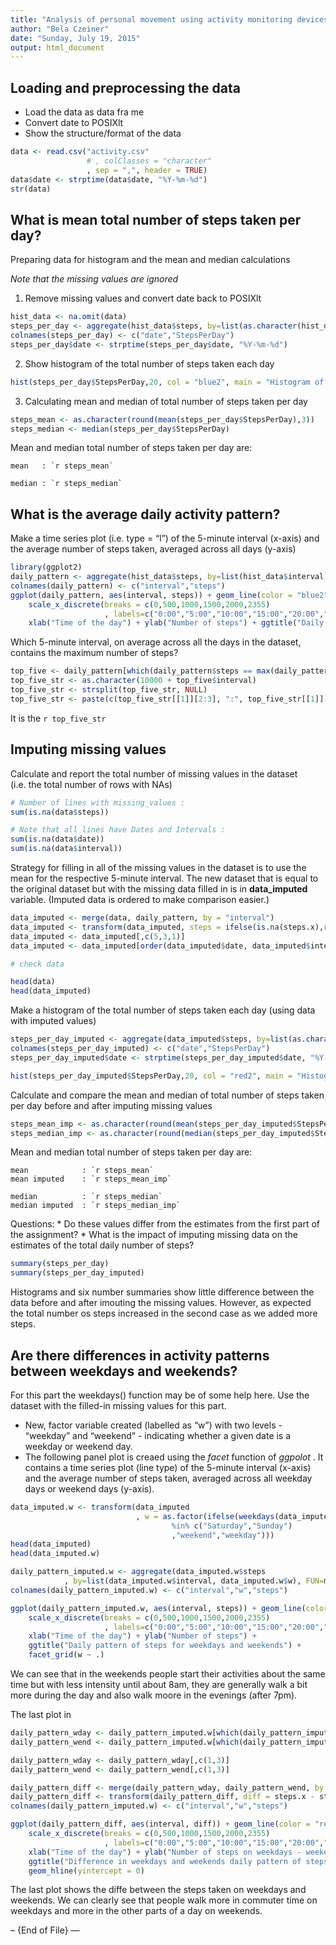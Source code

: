 ```yaml
---
title: "Analysis of personal movement using activity monitoring devices data"
author: "Bela Czeiner"
date: "Sunday, July 19, 2015"
output: html_document
---
```


## Loading and preprocessing the data
* Load the data as data fra me
* Convert date to POSIXlt
* Show the structure/format of the data

```r
data <- read.csv("activity.csv"
                 # , colClasses = "character"
                 , sep = ",", header = TRUE)
data$date <- strptime(data$date, "%Y-%m-%d")
str(data)
```

## What is mean total number of steps taken per day?
Preparing data for histogram and the mean and median calculations

*Note that the missing values are ignored*

1) Remove missing values and convert date back to POSIXlt

```r
hist_data <- na.omit(data)
steps_per_day <- aggregate(hist_data$steps, by=list(as.character(hist_data$date)), FUN=sum)
colnames(steps_per_day) <- c("date","StepsPerDay")
steps_per_day$date <- strptime(steps_per_day$date, "%Y-%m-%d")
```

2) Show histogram of the total number of steps taken each day

```r
hist(steps_per_day$StepsPerDay,20, col = "blue2", main = "Histogram of number of steps per day", xlab = "Nr of steps per day")
```


3) Calculating mean and median of total number of steps taken per day

```r
steps_mean <- as.character(round(mean(steps_per_day$StepsPerDay),3))
steps_median <- median(steps_per_day$StepsPerDay)
```

Mean and median total number of steps taken per day are:

    mean   : `r steps_mean`
    
    median : `r steps_median`


## What is the average daily activity pattern?

Make a time series plot (i.e. type = "l") of the 5-minute interval (x-axis) and the average number of steps taken, averaged across all days (y-axis)

```r
library(ggplot2)
daily_pattern <- aggregate(hist_data$steps, by=list(hist_data$interval), FUN=mean)
colnames(daily_pattern) <- c("interval","steps")
ggplot(daily_pattern, aes(interval, steps)) + geom_line(color = "blue2") +
    scale_x_discrete(breaks = c(0,500,1000,1500,2000,2355)
                     , labels=c("0:00","5:00","10:00","15:00","20:00","23:55")) +
    xlab("Time of the day") + ylab("Number of steps") + ggtitle("Daily pattern of steps")
```  

Which 5-minute interval, on average across all the days in the dataset, contains the maximum number of steps?

```r
top_five <- daily_pattern[which(daily_pattern$steps == max(daily_pattern$steps)),]
top_five_str <- as.character(10000 + top_five$interval)
top_five_str <- strsplit(top_five_str, NULL)
top_five_str <- paste(c(top_five_str[[1]][2:3], ":", top_five_str[[1]][4:5]), collapse='')
```

It is the `r top_five_str`


## Imputing missing values

Calculate and report the total number of missing values in the dataset (i.e. the total number of rows with NAs)

```r
# Number of lines with missing_values :
sum(is.na(data$steps)) 

# Note that all lines have Dates and Intervals :
sum(is.na(data$date)) 
sum(is.na(data$interval)) 
```

Strategy for filling in all of the missing values in the dataset is to use the mean for the respective 5-minute interval.
The new dataset that is equal to the original dataset but with the missing data filled in is in **data_imputed** variable. (Imputed data is ordered to make comparison easier.)

```r

data_imputed <- merge(data, daily_pattern, by = "interval")
data_imputed <- transform(data_imputed, steps = ifelse(is.na(steps.x),round(steps.y,0),steps.x))
data_imputed <- data_imputed[,c(5,3,1)]
data_imputed <- data_imputed[order(data_imputed$date, data_imputed$interval),]

# check data 

head(data)
head(data_imputed)

```


Make a histogram of the total number of steps taken each day (using data with imputed values)

```r
steps_per_day_imputed <- aggregate(data_imputed$steps, by=list(as.character(data_imputed$date)), FUN=sum)
colnames(steps_per_day_imputed) <- c("date","StepsPerDay")
steps_per_day_imputed$date <- strptime(steps_per_day_imputed$date, "%Y-%m-%d")

hist(steps_per_day_imputed$StepsPerDay,20, col = "red2", main = "Histogram of number of steps per day", xlab = "Nr of steps per day")
```

Calculate and compare the mean and median of total number of steps taken per day before and after imputing missing values


```r
steps_mean_imp <- as.character(round(mean(steps_per_day_imputed$StepsPerDay),3))
steps_median_imp <- as.character(round(median(steps_per_day_imputed$StepsPerDay),3))
```

Mean and median total number of steps taken per day are:

    mean            : `r steps_mean`
    mean imputed    : `r steps_mean_imp`
    
    median          : `r steps_median`
    median imputed  : `r steps_median_imp`

Questions:
* Do these values differ from the estimates from the first part of the assignment? 
* What is the impact of imputing missing data on the estimates of the total daily number of steps?

```r
summary(steps_per_day)
summary(steps_per_day_imputed)
```

Histograms and six number summaries show little difference between the data before and after imouting the missing values. However, as expected the total number os steps increased in the second case as we added more steps.


## Are there differences in activity patterns between weekdays and weekends?

For this part the weekdays() function may be of some help here. Use the dataset with the filled-in missing values for this part.

* New, factor variable created (labelled as "w") with two levels - "weekday" and "weekend" - indicating whether a given date is a weekday or weekend day.
* The following panel plot is creaed using the _facet_ function of _ggpolot_ . It contains a time series plot (line type) of the 5-minute interval (x-axis) and the average number of steps taken, averaged across all weekday days or weekend days (y-axis).

```r

data_imputed.w <- transform(data_imputed
                            , w = as.factor(ifelse(weekdays(data_imputed$date)
                                    %in% c("Saturday","Sunday")
                                    ,"weekend","weekday")))
head(data_imputed)
head(data_imputed.w)

daily_pattern_imputed.w <- aggregate(data_imputed.w$steps
            , by=list(data_imputed.w$interval, data_imputed.w$w), FUN=mean)
colnames(daily_pattern_imputed.w) <- c("interval","w","steps")

ggplot(daily_pattern_imputed.w, aes(interval, steps)) + geom_line(color = "blue2") +
    scale_x_discrete(breaks = c(0,500,1000,1500,2000,2355)
                     , labels=c("0:00","5:00","10:00","15:00","20:00","23:55")) +
    xlab("Time of the day") + ylab("Number of steps") + 
    ggtitle("Daily pattern of steps for weekdays and weekends") + 
    facet_grid(w ~ .)
```

We can see that in the weekends people start their activities about the same time but with less intensity until about 8am, they are generally walk a bit more during the day and also walk moore in the evenings (after 7pm).

The last plot in 

```r
daily_pattern_wday <- daily_pattern_imputed.w[which(daily_pattern_imputed.w$w == "weekday"),]
daily_pattern_wend <- daily_pattern_imputed.w[which(daily_pattern_imputed.w$w == "weekend"),]

daily_pattern_wday <- daily_pattern_wday[,c(1,3)] 
daily_pattern_wend <- daily_pattern_wend[,c(1,3)]

daily_pattern_diff <- merge(daily_pattern_wday, daily_pattern_wend, by = "interval")
daily_pattern_diff <- transform(daily_pattern_diff, diff = steps.x - steps.y)
colnames(daily_pattern_imputed.w) <- c("interval","w","steps")

ggplot(daily_pattern_diff, aes(interval, diff)) + geom_line(color = "red2") +
    scale_x_discrete(breaks = c(0,500,1000,1500,2000,2355)
                     , labels=c("0:00","5:00","10:00","15:00","20:00","23:55")) +
    xlab("Time of the day") + ylab("Number of steps on weekdays - weekends") + 
    ggtitle("Difference in weekdays and weekends daily pattern of steps") + 
    geom_hline(yintercept = 0)
```

The last plot shows the diffe between the steps taken on weekdays and weekends. We can clearly see that people walk more in commuter time on weekdays and more in the other parts of a day on weekends.

-- {End of File} ---



